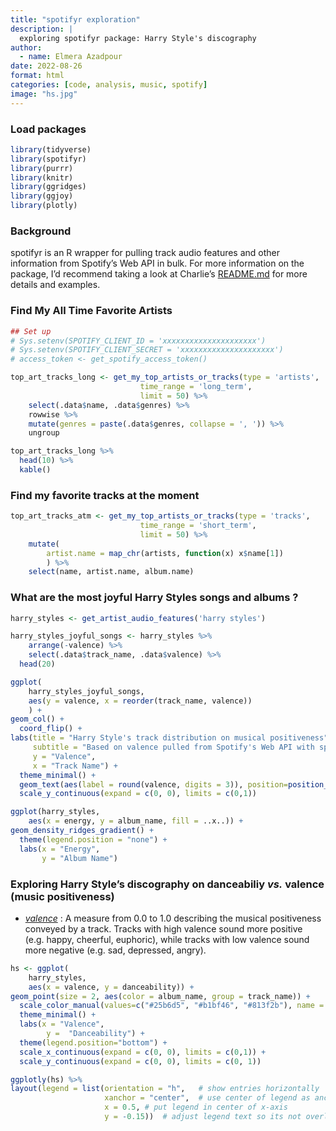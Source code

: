 ```yaml
---
title: "spotifyr exploration"
description: |
  exploring spotifyr package: Harry Style's discography  
author:
  - name: Elmera Azadpour
date: 2022-08-26
format: html
categories: [code, analysis, music, spotify]
image: "hs.jpg"
---
```


### Load packages

```r
library(tidyverse)
library(spotifyr)
library(purrr)
library(knitr)
library(ggridges)
library(ggjoy)
library(plotly) 
```

### Background

spotifyr is an R wrapper for pulling track audio features and other information from Spotify's Web API in bulk. For more information on the package, I'd recommend taking a look at Charlie's [README.md](https://github.com/charlie86/spotifyr) for more details and examples.

### Find My All Time Favorite Artists

```r
## Set up 
# Sys.setenv(SPOTIFY_CLIENT_ID = 'xxxxxxxxxxxxxxxxxxxxx')
# Sys.setenv(SPOTIFY_CLIENT_SECRET = 'xxxxxxxxxxxxxxxxxxxxx')
# access_token <- get_spotify_access_token()

top_art_tracks_long <- get_my_top_artists_or_tracks(type = 'artists', 
                             time_range = 'long_term', 
                             limit = 50) %>% 
    select(.data$name, .data$genres) %>% 
    rowwise %>% 
    mutate(genres = paste(.data$genres, collapse = ', ')) %>% 
    ungroup 

top_art_tracks_long %>%
  head(10) %>% 
  kable()
```

### Find my favorite tracks at the moment

```r
top_art_tracks_atm <- get_my_top_artists_or_tracks(type = 'tracks', 
                             time_range = 'short_term', 
                             limit = 50) %>% 
    mutate(
        artist.name = map_chr(artists, function(x) x$name[1])
        ) %>% 
    select(name, artist.name, album.name) 
```

### What are the most joyful Harry Styles songs and albums ?

```r
harry_styles <- get_artist_audio_features('harry styles')

harry_styles_joyful_songs <- harry_styles %>% 
    arrange(-valence) %>% 
    select(.data$track_name, .data$valence) %>% 
  head(20)

ggplot(
    harry_styles_joyful_songs, 
    aes(y = valence, x = reorder(track_name, valence))
    ) + 
geom_col() +
  coord_flip() + 
labs(title = "Harry Style's track distribution on musical positiveness", 
     subtitle = "Based on valence pulled from Spotify's Web API with spotifyr",
     y = "Valence",
     x = "Track Name") +
  theme_minimal() +
  geom_text(aes(label = round(valence, digits = 3)), position=position_dodge(width=1.0), hjust= -0.30, size=3) +
  scale_y_continuous(expand = c(0, 0), limits = c(0,1)) 

ggplot(harry_styles, 
    aes(x = energy, y = album_name, fill = ..x..)) + 
geom_density_ridges_gradient() + 
  theme(legend.position = "none") +
  labs(x = "Energy",
       y = "Album Name")
```

### Exploring Harry Style's discography on danceabiliy *vs.* valence (music positiveness)

-   [*valence*](https://community.spotify.com/t5/Spotify-for-Developers/Valence-as-a-measure-of-happiness/td-p/4385221) : A measure from 0.0 to 1.0 describing the musical positiveness conveyed by a track. Tracks with high valence sound more positive (e.g. happy, cheerful, euphoric), while tracks with low valence sound more negative (e.g. sad, depressed, angry).

```r
hs <- ggplot(
    harry_styles, 
    aes(x = valence, y = danceability)) + 
geom_point(size = 2, aes(color = album_name, group = track_name)) +
  scale_color_manual(values=c("#25b6d5", "#b1bf46", "#813f2b"), name = "Album Name") +
  theme_minimal() +
  labs(x = "Valence",
        y =  "Danceability") +
  theme(legend.position="bottom") +
  scale_x_continuous(expand = c(0, 0), limits = c(0,1)) + 
  scale_y_continuous(expand = c(0, 0), limits = c(0, 1))

ggplotly(hs) %>% 
layout(legend = list(orientation = "h",   # show entries horizontally
                     xanchor = "center",  # use center of legend as anchor
                     x = 0.5, # put legend in center of x-axis
                     y = -0.15))  # adjust legend text so its not overlapping with x-axis        
```

